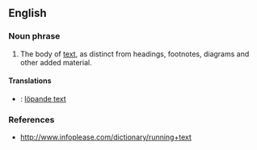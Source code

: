 ==English==
===Noun phrase===
#The body of [[text]], as distinct from headings, footnotes, diagrams and other added material.

====Translations====
*{{sv}} : [[löpande text]]
===References===
*http://www.infoplease.com/dictionary/running+text